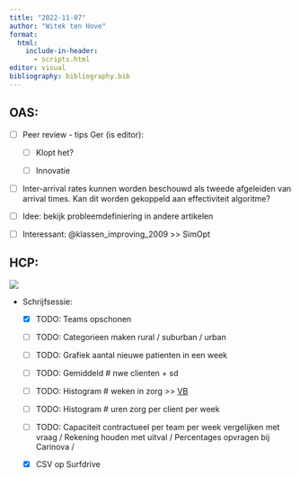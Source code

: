 ```yaml
---
title: "2022-11-07"
author: "Witek ten Hove"
format:
  html:
    include-in-header:
      - scripts.html
editor: visual
bibliography: bibliography.bib
---
```


## OAS:

-   [ ] Peer review - tips Ger (is editor):

    -   [ ] Klopt het?

    -   [ ] Innovatie

-   [ ] Inter-arrival rates kunnen worden beschouwd als tweede afgeleiden van arrival times. Kan dit worden gekoppeld aan effectiviteit algoritme?

-   [ ] Idee: bekijk probleemdefiniering in andere artikelen

-   [ ] Interessant: @klassen_improving_2009 \>\> SimOpt

## HCP:

![](images/notesrene20221103.jpeg)

-   Schrijfsessie:
    -   [x] TODO: Teams opschonen

    -   [ ] TODO: Categorieen maken rural / suburban / urban

    -   [ ] TODO: Grafiek aantal nieuwe patienten in een week

    -   [ ] TODO: Gemiddeld \# nwe clienten + sd

    -   [ ] TODO: Histogram \# weken in zorg \>\> [VB](https://www.sciencedirect.com/science/article/pii/S0377221721011000)

    -   [ ] TODO: Histogram \# uren zorg per client per week

    -   [ ] TODO: Capaciteit contractueel per team per week vergelijken met vraag / Rekening houden met uitval / Percentages opvragen bij Carinova /

    -   [x] CSV op Surfdrive
